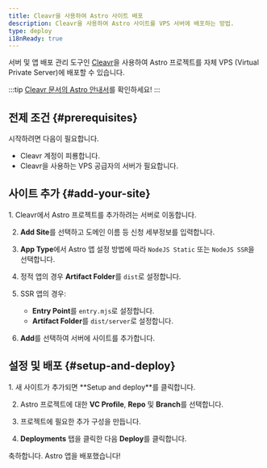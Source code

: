 ```yaml
---
title: Cleavr을 사용하여 Astro 사이트 배포
description: Cleavr을 사용하여 Astro 사이트를 VPS 서버에 배포하는 방법.
type: deploy
i18nReady: true
---
```


서버 및 앱 배포 관리 도구인 [Cleavr](https://cleavr.io/)을 사용하여 Astro 프로젝트를 자체 VPS (Virtual Private Server)에 배포할 수 있습니다.

:::tip
[Cleavr 문서의 Astro 안내서](https://docs.cleavr.io/guides/astro)를 확인하세요!
:::

## 전제 조건 \{#prerequisites\}

시작하려면 다음이 필요합니다.

- Cleavr 계정이 피룡합니다.
- Cleavr을 사용하는 VPS 공급자의 서버가 필요합니다.

## 사이트 추가 \{#add-your-site\}

<Steps>
1. Cleavr에서 Astro 프로젝트를 추가하려는 서버로 이동합니다.

2. **Add Site**를 선택하고 도메인 이름 등 신청 세부정보를 입력합니다.

3. **App Type**에서 Astro 앱 설정 방법에 따라 `NodeJS Static` 또는 `NodeJS SSR`을 선택합니다.
   
4. 정적 앱의 경우 **Artifact Folder**를 `dist`로 설정합니다.
   
5. SSR 앱의 경우:
   - **Entry Point**를 `entry.mjs`로 설정합니다.
   - **Artifact Folder**를 `dist/server`로 설정합니다.
   
6. **Add**를 선택하여 서버에 사이트를 추가합니다.
</Steps>

## 설정 및 배포 \{#setup-and-deploy\}

<Steps>
1. 새 사이트가 추가되면 **Setup and deploy**를 클릭합니다.
   
2. Astro 프로젝트에 대한 **VC Profile**, **Repo** 및 **Branch**를 선택합니다.
   
3. 프로젝트에 필요한 추가 구성을 만듭니다.
   
4. **Deployments** 탭을 클릭한 다음 **Deploy**를 클릭합니다.
</Steps>

축하합니다. Astro 앱을 배포했습니다!
